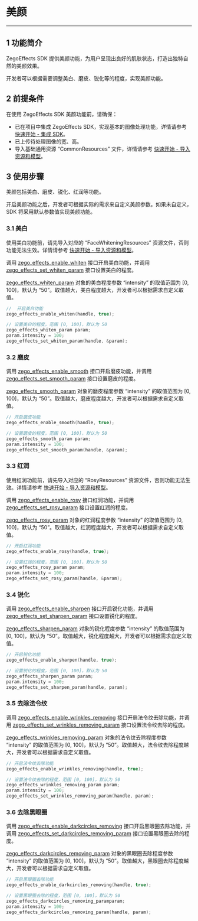 # 美颜

- - -

## 1 功能简介

ZegoEffects SDK 提供美颜功能，为用户呈现出良好的肌肤状态，打造出独特自然的美颜效果。

开发者可以根据需要调整美白、磨皮、锐化等的程度，实现美颜功能。

## 2 前提条件

在使用 ZegoEffects SDK 美颜功能前，请确保：

- 已在项目中集成 ZegoEffects SDK，实现基本的图像处理功能，详情请参考 [快速开始 - 集成 SDK](!Quick_Starts/Integration)。
- 已上传待处理图像的宽、高。
- 导入基础通用资源 “CommonResources” 文件，详情请参考 [快速开始 - 导入资源和模型](!Quick_Starts/Import_Resources)。



## 3 使用步骤

美颜包括美白、磨皮、锐化、红润等功能。

开启美颜功能之后，开发者可根据实际的需求来自定义美颜参数。如果未自定义，SDK 将采用默认参数值实现美颜功能。

### 3.1 美白

<div class = 'mk-warning'>

使用美白功能前，请先导入对应的 “FaceWhiteningResources” 资源文件，否则功能无法生效。详情请参考 [快速开始 - 导入资源和模型](!Quick_Starts/Import_Resources)。
</div>

调用 [zego_effects_enable_whiten](@zego_effects_enable_whiten) 接口开启美白功能，并调用 [zego_effects_set_whiten_param](@zego_effects_set_whiten_param) 接口设置美白的程度。  

[zego_effects_whiten_param](@-zego_effects_whiten_param) 对象的美白程度参数 “intensity” 的取值范围为 [0, 100]，默认为 “50”。取值越大，美白程度越大，开发者可以根据需求自定义取值。

```c
//  开启美白功能
zego_effects_enable_whiten(handle, true);

// 设置美白的程度，范围 [0, 100]，默认为 50
zego_effects_whiten_param param;
param.intensity = 100;
zego_effects_set_whiten_param(handle, &param);
```

### 3.2 磨皮

调用 [zego_effects_enable_smooth](@zego_effects_enable_smooth) 接口开启磨皮功能，并调用 [zego_effects_set_smooth_param](@zego_effects_set_smooth_param) 接口设置磨皮的程度。

[zego_effects_smooth_param](@-zego_effects_smooth_param) 对象的磨皮程度参数 “intensity” 的取值范围为 [0, 100]，默认为 “50”。取值越大，磨皮程度越大，开发者可以根据需求自定义取值。

```c
// 开启磨皮功能
zego_effects_enable_smooth(handle, true);

// 设置磨皮的程度，范围 [0, 100]，默认为 50
zego_effects_smooth_param param;
param.intensity = 100;
zego_effects_set_smooth_param(handle, &param);
```


### 3.3 红润

<div class = 'mk-warning'>

使用红润功能前，请先导入对应的 “RosyResources” 资源文件，否则功能无法生效。详情请参考 [快速开始 - 导入资源和模型](!Quick_Starts/Import_Resources)。
</div>


调用 [zego_effects_enable_rosy](@zego_effects_enable_rosy) 接口红润功能，并调用 [zego_effects_set_rosy_param](@zego_effects_set_rosy_param) 接口设置红润的程度。  

[zego_effects_rosy_param](@-zego_effects_rosy_param) 对象的红润程度参数 “intensity” 的取值范围为 [0, 100]，默认为 “50”。取值越大，红润程度越大，开发者可以根据需求自定义取值。


```c
// 开启红润功能
zego_effects_enable_rosy(handle, true);

// 设置红润的程度，范围 [0, 100]，默认为 50
zego_effects_rosy_param param;
param.intensity = 100;
zego_effects_set_rosy_param(handle, &param);
```


### 3.4 锐化


调用 [zego_effects_enable_sharpen](@zego_effects_enable_sharpen) 接口开启锐化功能，并调用 [zego_effects_set_sharpen_param](@zego_effects_set_sharpen_param) 接口设置锐化的程度。

[zego_effects_sharpen_param](@-zego_effects_sharpen_param) 对象的锐化程度参数 “intensity” 的取值范围为 [0, 100]，默认为 “50”。取值越大，锐化程度越大，开发者可以根据需求自定义取值。

```c
// 开启锐化功能
zego_effects_enable_sharpen(handle, true);

// 设置锐化的程度，范围 [0, 100]，默认为 50
zego_effects_sharpen_param param;
param.intensity = 100;
zego_effects_set_sharpen_param(handle, param);
```

### 3.5 去除法令纹


调用 [zego_effects_enable_wrinkles_removing](@zego_effects_enable_wrinkles_removing) 接口开启法令纹去除功能，并调用 [zego_effects_set_wrinkles_removing_param](@zego_effects_set_sharpen_param) 接口设置法令纹去除的程度。

[zego_effects_wrinkles_removing_param](@-zego_effects_wrinkles_removing_param) 对象的法令纹去除程度参数 “intensity” 的取值范围为 [0, 100]，默认为 “50”。取值越大，法令纹去除程度越大，开发者可以根据需求自定义取值。

```c
// 开启法令纹去除功能
zego_effects_enable_wrinkles_removing(handle, true);

// 设置法令纹去除的程度，范围 [0, 100]，默认为 50
zego_effects_wrinkles_removing_param param;
param.intensity = 100;
zego_effects_set_wrinkles_removing_param(handle, param);
```

### 3.6 去除黑眼圈


调用 [zego_effects_enable_darkcircles_removing](@zego_effects_enable_darkcircles_removing) 接口开启黑眼圈去除功能，并调用 [zego_effects_set_darkcircles_removing_param](@zego_effects_set_darkcircles_removing_param) 接口设置黑眼圈去除的程度。

[zego_effects_darkcircles_removing_param](@-zego_effects_darkcircles_removing_param) 对象的黑眼圈去除程度参数 “intensity” 的取值范围为 [0, 100]，默认为 “50”。取值越大，黑眼圈去除程度越大，开发者可以根据需求自定义取值。

```c
// 开启黑眼圈去除功能
zego_effects_enable_darkcircles_removing(handle, true);

// 设置黑眼圈去除的程度，范围 [0, 100]，默认为 50
zego_effects_darkcircles_removing_paramparam;
param.intensity = 100;
zego_effects_darkcircles_removing_param(handle, param);
```
